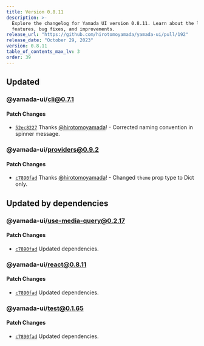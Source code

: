 ```yaml
---
title: Version 0.8.11
description: >-
  Explore the changelog for Yamada UI version 0.8.11. Learn about the latest
  features, bug fixes, and improvements.
release_url: "https://github.com/hirotomoyamada/yamada-ui/pull/192"
release_date: "October 29, 2023"
version: 0.8.11
table_of_contents_max_lv: 3
order: 39
---
```


## Updated

### @yamada-ui/cli@0.7.1

#### Patch Changes

- [`52ec8227`](https://github.com/hirotomoyamada/yamada-ui/commit/52ec82272b3f235e541b9f1b52bd610bf7782176) Thanks [@hirotomoyamada](https://github.com/hirotomoyamada)! - Corrected naming convention in spinner message.

### @yamada-ui/providers@0.9.2

#### Patch Changes

- [`c7890fad`](https://github.com/hirotomoyamada/yamada-ui/commit/c7890fadca736dcd3dec4f4cdcea0be856af3e45) Thanks [@hirotomoyamada](https://github.com/hirotomoyamada)! - Changed `theme` prop type to Dict only.

## Updated by dependencies

### @yamada-ui/use-media-query@0.2.17

#### Patch Changes

- [`c7890fad`](https://github.com/hirotomoyamada/yamada-ui/commit/c7890fadca736dcd3dec4f4cdcea0be856af3e45) Updated dependencies.

### @yamada-ui/react@0.8.11

#### Patch Changes

- [`c7890fad`](https://github.com/hirotomoyamada/yamada-ui/commit/c7890fadca736dcd3dec4f4cdcea0be856af3e45) Updated dependencies.

### @yamada-ui/test@0.1.65

#### Patch Changes

- [`c7890fad`](https://github.com/hirotomoyamada/yamada-ui/commit/c7890fadca736dcd3dec4f4cdcea0be856af3e45) Updated dependencies.
